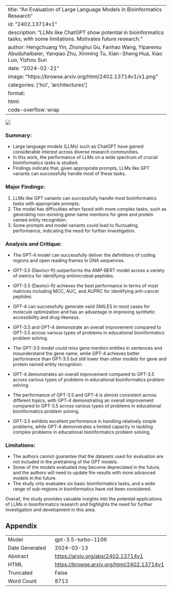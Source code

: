 
---
title: "An Evaluation of Large Language Models in Bioinformatics Research"
id: "2402.13714v1"
description: "LLMs like ChatGPT show potential in bioinformatics tasks, with some limitations. Motivates future research."
author: Hengchuang Yin, Zhonghui Gu, Fanhao Wang, Yiparemu Abuduhaibaier, Yanqiao Zhu, Xinming Tu, Xian-Sheng Hua, Xiao Luo, Yizhou Sun
date: "2024-02-21"
image: "https://browse.arxiv.org/html/2402.13714v1/x1.png"
categories: ['hci', 'architectures']
format:
  html:
    code-overflow: wrap
---

![](https://browse.arxiv.org/html/2402.13714v1/x1.png)

### **Summary:**
- Large language models (LLMs) such as ChatGPT have gained considerable interest across diverse research communities.
- In this work, the performance of LLMs on a wide spectrum of crucial bioinformatics tasks is studied.
- Findings indicate that, given appropriate prompts, LLMs like GPT variants can successfully handle most of these tasks.

### **Major Findings:**
1. LLMs like GPT variants can successfully handle most bioinformatics tasks with appropriate prompts.
2. The model has difficulties when faced with more complex tasks, such as generating non-existing gene name mentions for gene and protein named entity recognition.
3. Some prompts and model variants could lead to fluctuating performance, indicating the need for further investigation.

### **Analysis and Critique:**
- The GPT-4 model can successfully deliver the definitions of coding regions and open reading frames in DNA sequences.
- GPT-3.5 (Davinci-ft) outperforms the AMP-BERT model across a variety of metrics for identifying antimicrobial peptides.
- GPT-3.5 (Davinci-ft) achieves the best performance in terms of most matrices including MCC, AUC, and AUPRC for identifying anti-cancer peptides.
- GPT-4 can successfully generate valid SMILES in most cases for molecule optimization and has an advantage in improving synthetic accessibility and drug-likeness.
- GPT-3.5 and GPT-4 demonstrate an overall improvement compared to GPT-3.5 across various types of problems in educational bioinformatics problem solving.

- The GPT-3.5 model could miss gene mention entities in sentences and misunderstand the gene name, while GPT-4 achieves better performance than GPT-3.5 but still lower than other models for gene and protein named entity recognition.
- GPT-4 demonstrates an overall improvement compared to GPT-3.5 across various types of problems in educational bioinformatics problem solving.

- The performance of GPT-3.5 and GPT-4 is almost consistent across different topics, with GPT-4 demonstrating an overall improvement compared to GPT-3.5 across various types of problems in educational bioinformatics problem solving.
- GPT-3.5 exhibits excellent performance in handling relatively simple problems, while GPT-4 demonstrates a limited capacity in tackling complex problems in educational bioinformatics problem solving.

### **Limitations:**
- The authors cannot guarantee that the datasets used for evaluation are not included in the pretraining of the GPT models.
- Some of the models evaluated may become depreciated in the future, and the authors will need to update the results with more advanced models in the future.
- The study only evaluates six basic bioinformatics tasks, and a wide range of sub-regions in bioinformatics have not been considered.

Overall, the study provides valuable insights into the potential applications of LLMs in bioinformatics research and highlights the need for further investigation and development in this area.

## Appendix

|          |          |
|----------|----------|
| Model     | gpt-3.5-turbo-1106       |
| Date Generated     | 2024-03-13       |
| Abstract | [https://arxiv.org/abs/2402.13714v1](https://arxiv.org/abs/2402.13714v1)        |
| HTML     | [https://browse.arxiv.org/html/2402.13714v1](https://browse.arxiv.org/html/2402.13714v1)       |
| Truncated       | False       |
| Word Count       | 8713       |